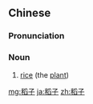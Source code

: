 ==Chinese==
{{zh-forms}}

===Pronunciation===
{{zh-pron
|m=dàozi
|c=dou6 zi2
|cat=n
}}

===Noun===
{{zh-noun}}

# {{lb|zh|Advanced Mandarin}} [[rice]] (the [[plant]])

[[mg:稻子]]
[[ja:稻子]]
[[zh:稻子]]